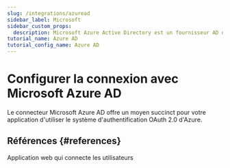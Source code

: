```yaml
---
slug: /integrations/azuread
sidebar_label: Microsoft
sidebar_custom_props:
  description: Microsoft Azure Active Directory est un fournisseur AD de premier plan.
tutorial_name: Azure AD
tutorial_config_name: Azure AD
---
```




# Configurer la connexion avec Microsoft Azure AD

Le connecteur Microsoft Azure AD offre un moyen succinct pour votre application d'utiliser le système d'authentification OAuth 2.0 d'Azure.

<GuideTip />

<Integration />

## Références \{#references}

<Url href="https://docs.microsoft.com/en-us/azure/active-directory/develop/scenario-web-app-sign-user-overview">
  Application web qui connecte les utilisateurs
</Url>
